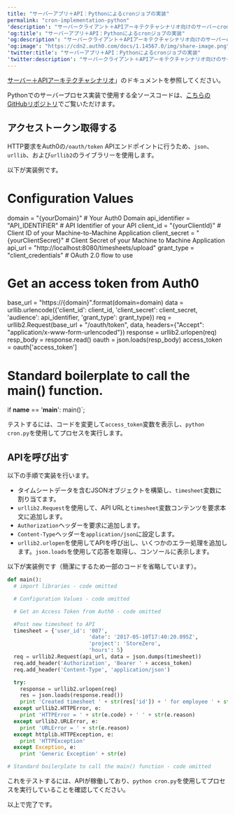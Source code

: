 ```yaml
---
title: "サーバーアプリ＋API：Pythonによるcronジョブの実装"
permalink: "cron-implementation-python"
'description': "サーバークライアント＋APIアーキテクチャシナリオ向けのサーバーcronジョブのPython実装"
'og:title': "サーバーアプリ＋API：Pythonによるcronジョブの実装"
'og:description': "サーバークライアント＋APIアーキテクチャシナリオ向けのサーバーcronジョブのPython実装"
'og:image': "https://cdn2.auth0.com/docs/1.14567.0/img/share-image.png"
'twitter:title': "サーバーアプリ＋API：Pythonによるcronジョブの実装"
'twitter:description': "サーバークライアント＋APIアーキテクチャシナリオ向けのサーバーcronジョブのPython実装"
---
```



[サーバー＋APIアーキテクチャシナリオ](https://auth0.com/docs/architecture-scenarios/application/server-api)」のドキュメントを参照してください。

Pythonでのサーバープロセス実装で使用する全ソースコードは、[こちらのGitHubリポジトリ](https://github.com/auth0-samples/auth0-pnp-exampleco-timesheets/tree/master/timesheets-cron/python)でご覧いただけます。

## アクセストークン取得する

HTTP要求をAuth0の`/oauth/token` APIエンドポイントに行うため、`json`、`urllib`、および`urllib2`のライブラリーを使用します。

以下が実装例です。


  # Configuration Values
  domain = "{yourDomain}" # Your Auth0 Domain
  api_identifier = "API_IDENTIFIER" # API Identifier of your API
  client_id = "{yourClientId}" # Client ID of your Machine-to-Machine Application
  client_secret = "{yourClientSecret}" # Client Secret of your Machine to Machine Application
  api_url = "http://localhost:8080/timesheets/upload"
  grant_type = "client_credentials" # OAuth 2.0 flow to use

  # Get an access token from Auth0
  base_url = "https://{domain}".format(domain=domain)
  data = urllib.urlencode({'client_id': client_id,
                            'client_secret': client_secret,
                            'audience': api_identifier,
                            'grant_type': grant_type})
  req = urllib2.Request(base_url + "/oauth/token", data, headers={"Accept": "application/x-www-form-urlencoded"})
  response = urllib2.urlopen(req)
  resp_body = response.read()
  oauth = json.loads(resp_body)
  access_token = oauth['access_token']

# Standard boilerplate to call the main() function.
if __name__ == '__main__':
  main()`;

<AuthCodeBlock children={codeExample} language="python" />

テストするには、コードを変更して`access_token`変数を表示し、`python cron.py`を使用してプロセスを実行します。

## APIを呼び出す

以下の手順で実装を行います。

* タイムシートデータを含むJSONオブジェクトを構築し、`timesheet`変数に割り当てます。
* `urllib2.Request`を使用して、API URLと`timesheet`変数コンテンツを要求本文に追加します。
* `Authorization`ヘッダーを要求に追加します。
* `Content-Type`ヘッダーを`application/json`に設定します。
* `urllib2.urlopen`を使用してAPIを呼び出し、いくつかのエラー処理を追加します。`json.loads`を使用して応答を取得し、コンソールに表示します。

以下が実装例です（簡潔にするため一部のコードを省略しています）。

```python lines
def main():
  # import libraries - code omitted

  # Configuration Values - code omitted

  # Get an Access Token from Auth0 - code omitted

  #Post new timesheet to API
  timesheet = {'user_id': '007',
                          'date': '2017-05-10T17:40:20.095Z',
                          'project': 'StoreZero',
                          'hours': 5}
  req = urllib2.Request(api_url, data = json.dumps(timesheet))
  req.add_header('Authorization', 'Bearer ' + access_token)
  req.add_header('Content-Type', 'application/json')

  try:
    response = urllib2.urlopen(req)
    res = json.loads(response.read())
    print 'Created timesheet ' + str(res['id']) + ' for employee ' + str(res['user_id'])
  except urllib2.HTTPError, e:
    print 'HTTPError = ' + str(e.code) + ' ' + str(e.reason)
  except urllib2.URLError, e:
    print 'URLError = ' + str(e.reason)
  except httplib.HTTPException, e:
    print 'HTTPException'
  except Exception, e:
    print 'Generic Exception' + str(e)

# Standard boilerplate to call the main() function - code omitted
```

これをテストするには、APIが稼働しており、`python cron.py`を使用してプロセスを実行していることを確認してください。

以上で完了です。